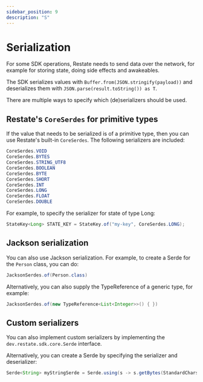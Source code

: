 ```yaml
---
sidebar_position: 9
description: "S"
---
```



# Serialization

For some SDK operations, Restate needs to send data over the network, for example for storing state, doing side effects and awakeables.

<Tabs groupId="sdk">
<TabItem value="ts" label="Typescript">

The SDK serializes values with `Buffer.from(JSON.stringify(payload))` and deserializes them with `JSON.parse(result.toString()) as T`.

</TabItem>
<TabItem value="java" label="Java">

    
There are multiple ways to specify which (de)serializers should be used.

## Restate's `CoreSerdes` for primitive types

If the value that needs to be serialized is of a primitive type, then you can use Restate's built-in `CoreSerdes`.
The following serializers are included:

```java
CoreSerdes.VOID
CoreSerdes.BYTES
CoreSerdes.STRING_UTF8
CoreSerdes.BOOLEAN
CoreSerdes.BYTE
CoreSerdes.SHORT
CoreSerdes.INT
CoreSerdes.LONG
CoreSerdes.FLOAT
CoreSerdes.DOUBLE
```

For example, to specify the serializer for state of type Long:

```java
StateKey<Long> STATE_KEY = StateKey.of("my-key", CoreSerdes.LONG);
```

## Jackson serialization

You can also use Jackson serialization. For example, to create a Serde for the `Person` class, you can do:

```java
JacksonSerdes.of(Person.class)
```

Alternatively, you can also supply the TypeReference of a generic type, for example:

```java
JacksonSerdes.of(new TypeReference<List<Integer>>() { })
```

## Custom serializers
You can also implement custom serializers by implementing the `dev.restate.sdk.core.Serde` interface.

Alternatively, you can create a Serde by specifying the serializer and deserializer:

```java
Serde<String> myStringSerde = Serde.using(s -> s.getBytes(StandardCharsets.UTF_8), b -> new String(b, StandardCharsets.UTF_8));
```

</TabItem>
</Tabs>



